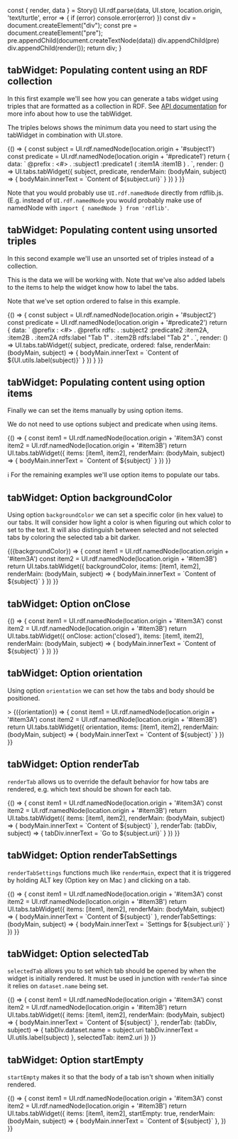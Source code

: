 

<Meta title="Tabs"/>

  const { render, data } = Story()
  UI.rdf.parse(data, UI.store, location.origin, 'text/turtle', error => {
    if (error) console.error(error)
  })
  const div = document.createElement("div");
  const pre = document.createElement("pre");
  pre.appendChild(document.createTextNode(data))
  div.appendChild(pre)
  div.appendChild(render());
  return div;
}


## tabWidget: Populating content using an RDF collection

In this first example we'll see how you can generate a tabs widget using triples that are formatted as a collection in
RDF. See [API documentation](https://solid.github.io/solid-ui/Documentation/api/modules/_tabs_.html#tabwidget) for more
info about how to use the tabWidget.

The triples belows shows the minimum data you need to start using the tabWidget in combination with UI.store.

<Canvas>
    <Story name="rdf collection" decorators={[loadTurtleDecorator]}>
    {() => {
      const subject = UI.rdf.namedNode(location.origin + '#subject1')
      const predicate = UI.rdf.namedNode(location.origin + '#predicate1')
      return {
        data: `
@prefix : <#> .
:subject1
    :predicate1 ( :item1A :item1B ) .
        `,
        render: () => UI.tabs.tabWidget({
          subject,
          predicate,
          renderMain: (bodyMain, subject) => {
            bodyMain.innerText = `Content of ${subject.uri}`
          }
        })
      }
    }}
  </Story>
</Canvas>

Note that you would probably use `UI.rdf.namedNode` directly from rdflib.js. (E.g. instead of
        `UI.rdf.namedNode` you would probably make use of namedNode with
        `import { namedNode } from 'rdflib'`.


## tabWidget: Populating content using unsorted triples

In this second example we'll use an unsorted set of triples instead of a collection.

This is the data we will be working with. Note that we've also added labels to the items to help the widget know how to label the tabs.

Note that we've set option ordered to false in this example.


<Canvas>
  <Story name="unsorted triples" decorators={[loadTurtleDecorator]}>
    {() => {
      const subject = UI.rdf.namedNode(location.origin + '#subject2')
      const predicate = UI.rdf.namedNode(location.origin + '#predicate2')
      return {
        data: `
@prefix :     <#> .
@prefix rdfs: <http://www.w3.org/2000/01/rdf-schema#> .
:subject2
    :predicate2 :item2A, :item2B .
:item2A
    rdfs:label "Tab 1" .
:item2B
    rdfs:label "Tab 2" .
        `,
        render: () => UI.tabs.tabWidget({
          subject,
          predicate,
          ordered: false,
          renderMain: (bodyMain, subject) => {
            bodyMain.innerText = `Content of ${UI.utils.label(subject)}`
          }
        })
      }
    }}
  </Story>
</Canvas>


## tabWidget: Populating content using option items

Finally we can set the items manually by using option items.

We do not need to use options subject and predicate when using items.

<Canvas>
  <Story name="option items">
    {() => {
      const item1 = UI.rdf.namedNode(location.origin + '#item3A')
      const item2 = UI.rdf.namedNode(location.origin + '#item3B')
      return UI.tabs.tabWidget({
          items: [item1, item2],
          renderMain: (bodyMain, subject) => {
            bodyMain.innerText = `Content of ${subject}`
          }
        })
    }}
  </Story>
</Canvas>

ℹ For the remaining examples we'll use option items to populate our tabs.


## tabWidget: Option backgroundColor

Using option `backgroundColor` we can set a specific color (in hex value) to our tabs. It will consider how light a
color is when figuring out which color to set to the text. It will also distinguish between selected and not selected
tabs by coloring the selected tab a bit darker.

<Canvas>
  <Story name="background color"
         args={{ backgroundColor: "#ff0000" }}
         argTypes={{backgroundColor: {control: {type: 'select',
               options: [
                 '#ff0000',
                 '#00ff00',
                 '#0000ff'
               ],}}}}>
    {({backgroundColor}) => {
      const item1 = UI.rdf.namedNode(location.origin + '#item3A')
      const item2 = UI.rdf.namedNode(location.origin + '#item3B')
      return UI.tabs.tabWidget({
        backgroundColor,
        items: [item1, item2],
        renderMain: (bodyMain, subject) => {
          bodyMain.innerText = `Content of ${subject}`
        }
      })
    }}
  </Story>
</Canvas>

<Props story="background color" />

## tabWidget: Option onClose

<Canvas>
  <Story name="on close">
    {() => {
      const item1 = UI.rdf.namedNode(location.origin + '#item3A')
      const item2 = UI.rdf.namedNode(location.origin + '#item3B')
      return UI.tabs.tabWidget({
        onClose: action('closed'),
        items: [item1, item2],
        renderMain: (bodyMain, subject) => {
          bodyMain.innerText = `Content of ${subject}`
        }
     })
    }}
  </Story>
</Canvas>

## tabWidget: Option orientation

Using option `orientation` we can set how the tabs and body should be positioned.

<Canvas>
  <Story name="orientation"
         args={{ orientation: "1" }}
         argTypes={{orientation: {control: {type: 'select',
               options: [
                 '0',
                 '1',
                 '2',
                 '3'
               ],}}}}>>
    {({orientation}) => {
      const item1 = UI.rdf.namedNode(location.origin + '#item3A')
      const item2 = UI.rdf.namedNode(location.origin + '#item3B')
      return UI.tabs.tabWidget({
        orientation,
        items: [item1, item2],
        renderMain: (bodyMain, subject) => {
          bodyMain.innerText = `Content of ${subject}`
        }
     })
    }}
  </Story>
</Canvas>

<Props story="orientation" />

## tabWidget: Option renderTab

`renderTab` allows us to override the default behavior for how tabs are rendered, e.g. which text should be shown for each tab.

<Canvas>
  <Story name="renderTab">
    {() => {
      const item1 = UI.rdf.namedNode(location.origin + '#item3A')
      const item2 = UI.rdf.namedNode(location.origin + '#item3B')
      return UI.tabs.tabWidget({
        items: [item1, item2],
        renderMain: (bodyMain, subject) => {
          bodyMain.innerText = `Content of ${subject}`
        },
        renderTab: (tabDiv, subject) => {
          tabDiv.innerText = `Go to ${subject.uri}`
        }
     })
    }}
  </Story>
</Canvas>

## tabWidget: Option renderTabSettings

`renderTabSettings` functions much like `renderMain`, expect that it is triggered by holding ALT key (Option key on Mac
) and clicking on a tab.

<Canvas>
  <Story name="renderTabSettings">
    {() => {
      const item1 = UI.rdf.namedNode(location.origin + '#item3A')
      const item2 = UI.rdf.namedNode(location.origin + '#item3B')
      return UI.tabs.tabWidget({
        items: [item1, item2],
        renderMain: (bodyMain, subject) => {
          bodyMain.innerText = `Content of ${subject}`
        },
        renderTabSettings: (bodyMain, subject) => {
          bodyMain.innerText = `Settings for ${subject.uri}`
        }
     })
    }}
  </Story>
</Canvas>

## tabWidget: Option selectedTab

`selectedTab` allows you to set which tab should be opened by when the widget is initially rendered. It must be used
in junction with `renderTab` since it relies on `dataset.name` being set.

<Canvas>
  <Story name="selectedTab">
    {() => {
      const item1 = UI.rdf.namedNode(location.origin + '#item3A')
      const item2 = UI.rdf.namedNode(location.origin + '#item3B')
      return UI.tabs.tabWidget({
        items: [item1, item2],
        renderMain: (bodyMain, subject) => {
          bodyMain.innerText = `Content of ${subject}`
        },
        renderTab: (tabDiv, subject) => {
          tabDiv.dataset.name = subject.uri
          tabDiv.innerText = UI.utils.label(subject)
        },
        selectedTab: item2.uri
     })
    }}
  </Story>
</Canvas>

## tabWidget: Option startEmpty

`startEmpty` makes it so that the body of a tab isn't shown when initially rendered.

<Canvas>
  <Story name="startEmpty">
    {() => {
      const item1 = UI.rdf.namedNode(location.origin + '#item3A')
      const item2 = UI.rdf.namedNode(location.origin + '#item3B')
      return UI.tabs.tabWidget({
        items: [item1, item2],
        startEmpty: true,
        renderMain: (bodyMain, subject) => {
          bodyMain.innerText = `Content of ${subject}`
        },
     })
    }}
  </Story>
</Canvas>
